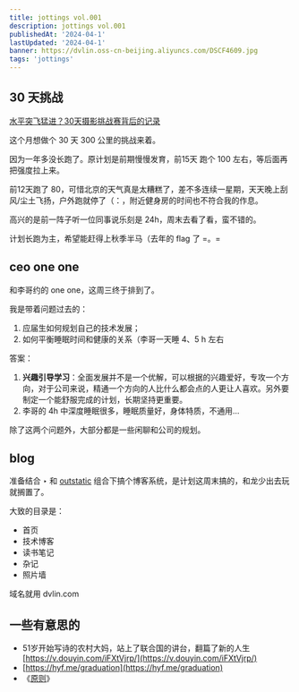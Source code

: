 ```yaml
---
title: jottings vol.001
description: jottings vol.001
publishedAt: '2024-04-1'
lastUpdated: '2024-04-1'
banner: https://dvlin.oss-cn-beijing.aliyuncs.com/DSCF4609.jpg
tags: 'jottings'
---
```

## 30 天挑战

[水平突飞猛进？30天摄影挑战赛背后的记录](https://www.bilibili.com/video/BV11x4y1m7b6/?spm_id_from=333.1007.top_right_bar_window_dynamic.content.click&vd_source=8cbf3df49bc9bd05e33e78a3420ceca6)

这个月想做个 30 天 300 公里的挑战来着。

因为一年多没长跑了。原计划是前期慢慢发育，前15天 跑个 100 左右，等后面再把强度拉上来。

前12天跑了 80，可惜北京的天气真是太糟糕了，差不多连续一星期，天天晚上刮风/尘土飞扬，户外跑就停了（：，附近健身房的时间也不符合我的作息。

高兴的是前一阵子听一位同事说乐刻是 24h，周末去看了看，蛮不错的。

计划长跑为主，希望能赶得上秋季半马（去年的 flag 了 =。=

## ceo one one

和李哥约的 one one，这周三终于排到了。

我是带着问题过去的：

1. 应届生如何规划自己的技术发展；
2. 如何平衡睡眠时间和健康的关系（李哥一天睡 4、5 h 左右

答案：

1. **兴趣引导学习**：全面发展并不是一个优解，可以根据的兴趣爱好，专攻一个方向，对于公司来说，精通一个方向的人比什么都会点的人更让人喜欢。另外要制定一个能舒服完成的计划，长期坚持更重要。
2. 李哥的 4h 中深度睡眠很多，睡眠质量好，身体特质，不通用…

除了这两个问题外，大部分都是一些闲聊和公司的规划。

## blog

准备结合 ‣ 和 [outstatic](https://outstatic.com/docs/faqs#i-already-have-a-nextjs-markdown-blog-how-do-i-start-using-outstatic) 组合下搞个博客系统，是计划这周末搞的，和龙少出去玩就搁置了。

大致的目录是：

- 首页
- 技术博客
- 读书笔记
- 杂记
- 照片墙

域名就用 dvlin.com

## 一些有意思的

- 51岁开始写诗的农村大妈，站上了联合国的讲台，翻篇了新的人生  [https://v.douyin.com/iFXtVjrp/](https://v.douyin.com/iFXtVjrp/)
- [https://hyf.me/graduation](https://hyf.me/graduation)
- 《[原则](https://weread.qq.com/book-detail?type=1&senderVid=348514042&v=848324405e0fe08483ab6a4)》